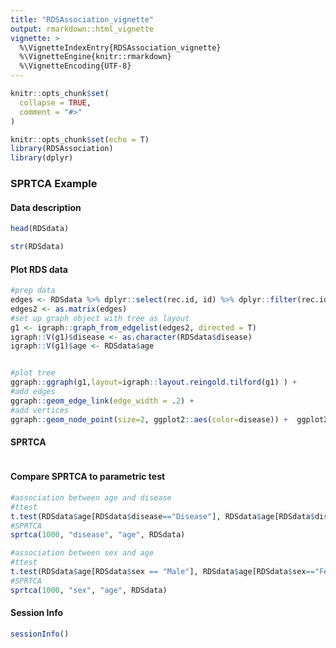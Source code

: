 ```yaml
---
title: "RDSAssociation_vignette"
output: rmarkdown::html_vignette
vignette: >
  %\VignetteIndexEntry{RDSAssociation_vignette}
  %\VignetteEngine{knitr::rmarkdown}
  %\VignetteEncoding{UTF-8}
---
```


```r
knitr::opts_chunk$set(
  collapse = TRUE,
  comment = "#>"
)
```

```r
knitr::opts_chunk$set(echo = T)
library(RDSAssociation)
library(dplyr)
```

### SPRTCA Example 

#### Data description
```r
head(RDSdata)

str(RDSdata)
```


#### Plot RDS data 
```r
#prep data
edges <- RDSdata %>% dplyr::select(rec.id, id) %>% dplyr::filter(rec.id!=0)
edges2 <- as.matrix(edges)
#set up graph object with tree as layout
g1 <- igraph::graph_from_edgelist(edges2, directed = T)
igraph::V(g1)$disease <- as.character(RDSdata$disease)
igraph::V(g1)$age <- RDSdata$age


#plot tree
ggraph::ggraph(g1,layout=igraph::layout.reingold.tilford(g1) ) + 
#add edges
ggraph::geom_edge_link(edge_width = .2) +
#add vertices
ggraph::geom_node_point(size=2, ggplot2::aes(color=disease)) +  ggplot2::theme_void() +  ggplot2::scale_shape_manual(name = "disease",  values = c(22, 21))+  ggplot2::theme( plot.background =  ggplot2::element_rect(fill="white"), legend.position = "top") +  ggplot2::scale_color_manual(name="", values=c( "red", "black")) 
```

#### SPRTCA 
```r

```


#### Compare SPRTCA to parametric test
```r

#association between age and disease
#ttest
t.test(RDSdata$age[RDSdata$disease=="Disease"], RDSdata$age[RDSdata$disease=="No Disease"], var.equal = T)
#SPRTCA
sprtca(1000, "disease", "age", RDSdata)

#association between sex and age
#ttest
t.test(RDSdata$age[RDSdata$sex == "Male"], RDSdata$age[RDSdata$sex=="Female"], var.equal = T)
#SPRTCA
sprtca(1000, "sex", "age", RDSdata)

```

#### Session Info
```r
sessionInfo()
```
